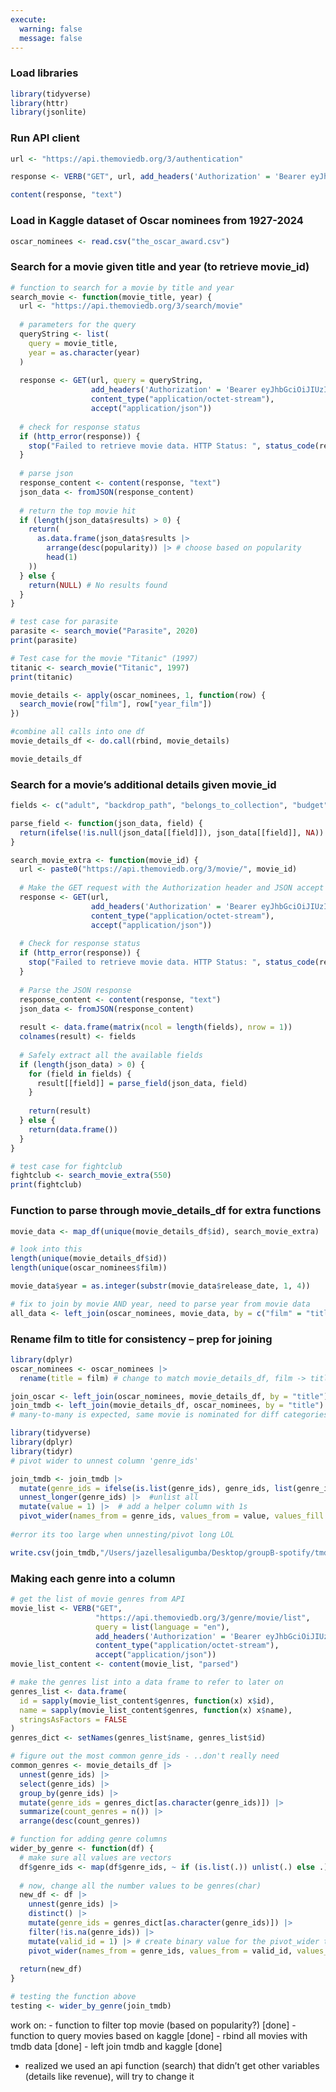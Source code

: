 ```yaml
---
execute:
  warning: false
  message: false
---
```


### Load libraries
```r
library(tidyverse)
library(httr)
library(jsonlite)
```
### Run API client
```r
url <- "https://api.themoviedb.org/3/authentication"

response <- VERB("GET", url, add_headers('Authorization' = 'Bearer eyJhbGciOiJIUzI1NiJ9.eyJhdWQiOiJhYjczMmU4NzhiZWVkYzMxYzNiN2Y3MDJhZWFmMDcxYyIsIm5iZiI6MTczMzM1MDcyMi4xOTYsInN1YiI6IjY3NTBkNTQyNWFjZTk4YmE0NmQ0ODU5NyIsInNjb3BlcyI6WyJhcGlfcmVhZCJdLCJ2ZXJzaW9uIjoxfQ.9LGR9bjTfxEoEGfSv0con3tA9yBuRpNSpFnTDb1jUkA'), content_type("application/octet-stream"), accept("application/json"))

content(response, "text")
```

### Load in Kaggle dataset of Oscar nominees from 1927-2024
```r
oscar_nominees <- read.csv("the_oscar_award.csv")
```

### Search for a movie given title and year (to retrieve movie_id)
```r
# function to search for a movie by title and year
search_movie <- function(movie_title, year) {
  url <- "https://api.themoviedb.org/3/search/movie"
  
  # parameters for the query
  queryString <- list(
    query = movie_title,
    year = as.character(year)
  )
  
  response <- GET(url, query = queryString, 
                  add_headers('Authorization' = 'Bearer eyJhbGciOiJIUzI1NiJ9.eyJhdWQiOiJhYjczMmU4NzhiZWVkYzMxYzNiN2Y3MDJhZWFmMDcxYyIsIm5iZiI6MTczMzM1MDcyMi4xOTYsInN1YiI6IjY3NTBkNTQyNWFjZTk4YmE0NmQ0ODU5NyIsInNjb3BlcyI6WyJhcGlfcmVhZCJdLCJ2ZXJzaW9uIjoxfQ.9LGR9bjTfxEoEGfSv0con3tA9yBuRpNSpFnTDb1jUkA'),
                  content_type("application/octet-stream"),
                  accept("application/json"))
  
  # check for response status
  if (http_error(response)) {
    stop("Failed to retrieve movie data. HTTP Status: ", status_code(response))
  }
  
  # parse json
  response_content <- content(response, "text")
  json_data <- fromJSON(response_content)
  
  # return the top movie hit
  if (length(json_data$results) > 0) {
    return(
      as.data.frame(json_data$results |>
        arrange(desc(popularity)) |> # choose based on popularity
        head(1)
    ))
  } else {
    return(NULL) # No results found
  }
}
```

```r
# test case for parasite
parasite <- search_movie("Parasite", 2020)
print(parasite)
```

```r
# Test case for the movie "Titanic" (1997)
titanic <- search_movie("Titanic", 1997)
print(titanic)
```

```r
movie_details <- apply(oscar_nominees, 1, function(row) {
  search_movie(row["film"], row["year_film"])
})

#combine all calls into one df
movie_details_df <- do.call(rbind, movie_details)

movie_details_df
```


### Search for a movie's additional details given movie_id
```r
fields <- c("adult", "backdrop_path", "belongs_to_collection", "budget", "genres", "homepage", "id", "imdb_id", "original_language", "original_title", "overview", "popularity", "poster_path", "production_companies", "production_countries", "release_date", "revenue", "runtime", "spoken_languages", "status", "tagline", "title", "video", "vote_average", "vote_count")
```

```r
parse_field <- function(json_data, field) {
  return(ifelse(!is.null(json_data[[field]]), json_data[[field]], NA))
}
```

```r
search_movie_extra <- function(movie_id) {
  url <- paste0("https://api.themoviedb.org/3/movie/", movie_id)
  
  # Make the GET request with the Authorization header and JSON accept header
  response <- GET(url, 
                  add_headers('Authorization' = 'Bearer eyJhbGciOiJIUzI1NiJ9.eyJhdWQiOiJhYjczMmU4NzhiZWVkYzMxYzNiN2Y3MDJhZWFmMDcxYyIsIm5iZiI6MTczMzM1MDcyMi4xOTYsInN1YiI6IjY3NTBkNTQyNWFjZTk4YmE0NmQ0ODU5NyIsInNjb3BlcyI6WyJhcGlfcmVhZCJdLCJ2ZXJzaW9uIjoxfQ.9LGR9bjTfxEoEGfSv0con3tA9yBuRpNSpFnTDb1jUkA'),
                  content_type("application/octet-stream"), 
                  accept("application/json"))
  
  # Check for response status
  if (http_error(response)) {
    stop("Failed to retrieve movie data. HTTP Status: ", status_code(response))
  }
  
  # Parse the JSON response
  response_content <- content(response, "text")
  json_data <- fromJSON(response_content)
  
  result <- data.frame(matrix(ncol = length(fields), nrow = 1))
  colnames(result) <- fields
  
  # Safely extract all the available fields
  if (length(json_data) > 0) {
    for (field in fields) {
      result[[field]] = parse_field(json_data, field)
    }
    
    return(result) 
  } else {
    return(data.frame())
  }
}

```

```r
# test case for fightclub
fightclub <- search_movie_extra(550)
print(fightclub)
```

### Function to parse through movie_details_df for extra functions

```r
movie_data <- map_df(unique(movie_details_df$id), search_movie_extra)
```

```r
# look into this
length(unique(movie_details_df$id))
length(unique(oscar_nominees$film))
```

```r
movie_data$year = as.integer(substr(movie_data$release_date, 1, 4))
```


```r
# fix to join by movie AND year, need to parse year from movie data
all_data <- left_join(oscar_nominees, movie_data, by = c("film" = "title", "year_film" = "year"))
```


### Rename film to title for consistency -- prep for joining
```r
library(dplyr)
oscar_nominees <- oscar_nominees |> 
  rename(title = film) # change to match movie_details_df, film -> title
```

```r
join_oscar <- left_join(oscar_nominees, movie_details_df, by = "title")
join_tmdb <- left_join(movie_details_df, oscar_nominees, by = "title")
# many-to-many is expected, same movie is nominated for diff categories
```

```r
library(tidyverse)
library(dplyr)
library(tidyr)
# pivot wider to unnest column 'genre_ids' 

join_tmdb <- join_tmdb |> 
  mutate(genre_ids = ifelse(is.list(genre_ids), genre_ids, list(genre_ids))) |> #make all lists
  unnest_longer(genre_ids) |>  #unlist all
  mutate(value = 1) |>  # add a helper column with 1s
  pivot_wider(names_from = genre_ids, values_from = value, values_fill = 0)
 
#error its too large when unnesting/pivot long LOL 
```

```r
write.csv(join_tmdb,"/Users/jazellesaligumba/Desktop/groupB-spotify/tmdb/join_tmdb.csv", row.names = FALSE)
```

### Making each genre into a column 
```r
# get the list of movie genres from API
movie_list <- VERB("GET", 
                   "https://api.themoviedb.org/3/genre/movie/list", 
                   query = list(language = "en"), 
                   add_headers('Authorization' = 'Bearer eyJhbGciOiJIUzI1NiJ9.eyJhdWQiOiJhYjczMmU4NzhiZWVkYzMxYzNiN2Y3MDJhZWFmMDcxYyIsIm5iZiI6MTczMzM1MDcyMi4xOTYsInN1YiI6IjY3NTBkNTQyNWFjZTk4YmE0NmQ0ODU5NyIsInNjb3BlcyI6WyJhcGlfcmVhZCJdLCJ2ZXJzaW9uIjoxfQ.9LGR9bjTfxEoEGfSv0con3tA9yBuRpNSpFnTDb1jUkA'),
                   content_type("application/octet-stream"), 
                   accept("application/json"))
movie_list_content <- content(movie_list, "parsed")

# make the genres list into a data frame to refer to later on
genres_list <- data.frame(
  id = sapply(movie_list_content$genres, function(x) x$id),
  name = sapply(movie_list_content$genres, function(x) x$name),
  stringsAsFactors = FALSE
)
genres_dict <- setNames(genres_list$name, genres_list$id)
```

```r
# figure out the most common genre_ids - ..don't really need
common_genres <- movie_details_df |>
  unnest(genre_ids) |>
  select(genre_ids) |>
  group_by(genre_ids) |>
  mutate(genre_ids = genres_dict[as.character(genre_ids)]) |> 
  summarize(count_genres = n()) |>
  arrange(desc(count_genres))

# function for adding genre columns
wider_by_genre <- function(df) {
  # make sure all values are vectors
  df$genre_ids <- map(df$genre_ids, ~ if (is.list(.)) unlist(.) else .)
    
  # now, change all the number values to be genres(char)
  new_df <- df |>
    unnest(genre_ids) |> 
    distinct() |>
    mutate(genre_ids = genres_dict[as.character(genre_ids)]) |> 
    filter(!is.na(genre_ids)) |>
    mutate(valid_id = 1) |> # create binary value for the pivot_wider to use
    pivot_wider(names_from = genre_ids, values_from = valid_id, values_fill = 0)
  
  return(new_df)
}

# testing the function above
testing <- wider_by_genre(join_tmdb)
```


work on:
- function to filter top movie (based on popularity?) [done]
- function to query movies based on kaggle [done]
- rbind all movies with tmdb data [done]
- left join tmdb and kaggle [done]


- realized we used an api function (search) that didn't get other variables (details like revenue),
will try to change it


